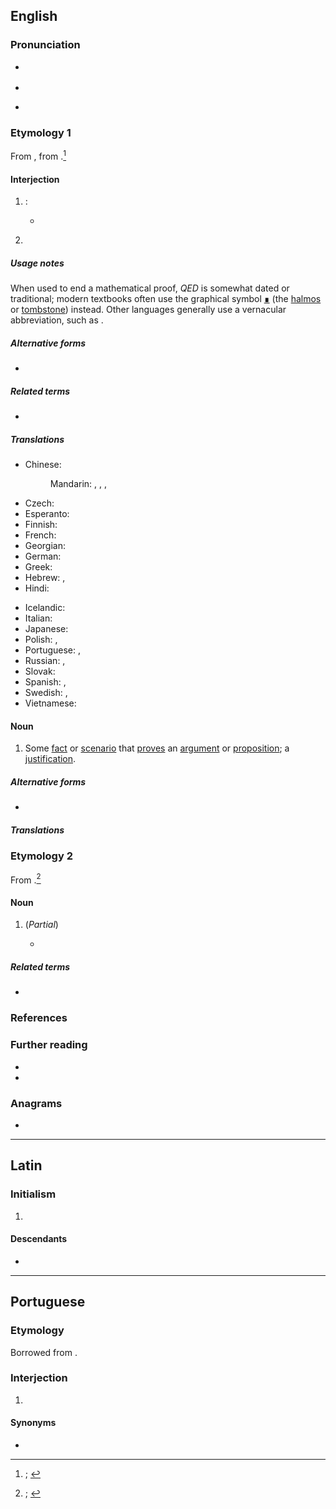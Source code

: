 {{also|Q.E.D.}}
==English==
{{was wotd|2020|January|24}}

===Pronunciation===
* {{a|RP}} {{IPA|en|/ˌkjuːiːˈdiː/}}
* {{audio|en|En-uk-QED.oga|Audio (RP)}}
* {{a|GA}} {{IPA|en|/ˌkjuˌiˈdi/}}

===Etymology 1===
From {{der|en|LL.|q.e.d.}}, from {{der|en|la|quod erat demonstrandum|q(uod) e(rat) d(emonstrandum)}}.<ref>{{R:OED Online|entry=Q.E.D.|pos=''int.'' and ''n.{{sup|1}}''|noformat=yes|id=240240|date=December 2007|nodot=yes}}; {{R:Lexico|pos=abbrev}}</ref>

====Interjection====
{{en-phrase}}

# {{lb|en|mathematics|dated}} {{initialism of|en|quod erat demonstrandum|t=what had to be proved; what was to be demonstrated|nodot=1}}: {{non-gloss definition|placed at the end of a [[mathematical]] [[proof]] to [[show#Verb|show]] that the [[theorem]] under [[discussion]] is [[prove]]d.}}
#* {{quote-book|en|author=William Dunham|authorlink=William Dunham (mathematician)|chapter=Euler and Analytic Number Theory|title=[[w:Leonhard Euler|Euler]]: The Master of Us All|series=The Dolciani Mathematical Expositions|seriesvolume=22|location=[Washington, D.C.]|publisher={{w|Mathematical Association of America}}|year=1999|page=64|pageurl=https://books.google.com/books?id=x7p4tCPPuXoC&pg=PA64|isbn=978-0-88385-328-3|passage=By Cases 1 and 2, we see that any finite collection of <math>4k - 1</math> primes cannot contain all such primes. Thus there are infinitely many primes of this type. '''Q.E.D.'''}}
# {{lb|en|by extension}} {{non-gloss definition|Used to [[indicate]] that an [[argument]] or [[proposition]] is proved by the [[existence]] of some [[fact]] or [[scenario]].}}

=====Usage notes=====
When used to end a mathematical proof, ''QED'' is somewhat dated or traditional; modern textbooks often use the graphical symbol [[∎]] (the [[halmos]] or [[tombstone]]) instead. Other languages generally use a vernacular abbreviation, such as {{noncog|fr|CQFD|t=ce qu'il fallait démontrer}}.

=====Alternative forms=====
* {{l|en|Q.E.D.}}

=====Related terms=====
* {{l|en|QEF}}

=====Translations=====
{{trans-top|''placed at the end of a mathematical proof to show that the theorem under discussion is proved''}}
* Chinese:
*: Mandarin: {{t|cmn|證畢}}, {{t|cmn|证毕|tr=zhèngbì}}, {{t|cmn|證訖}}, {{t|cmn|证讫|tr=zhèngqì}}
* Czech: {{t|cs|c.b.d.}} {{qualifier|co bylo dokázat}}
* Esperanto: {{t|eo|KEP}} {{qualifier|kio estis pruvota}}
* Finnish: {{t+|fi|MOT}} {{qualifier|mikä oli todistettava}}
* French: {{t+|fr|CQFD}} {{qualifier|ce qu'il fallait démontrer}}
* Georgian: {{t|ka|რ.დ.გ}}
* German: {{t|de|w. z. b. w.}} {{qualifier|was zu beweisen war}}
* Greek: {{t|el|Ό.Έ.Δ.}} {{qualifier|[[όπερ έδει δείξαι]]}}
* Hebrew: {{t+|he|מָשָׁ"ל|tr=masha"l}}, {{t|he|מ.ש.ל.|m-p|tr=m.sh.l.}} {{qualifier|{{l|he||מה שצריך להוכיח}}, {{l|he||מה שרצינו להוכיח}}, etc.}}
* Hindi: {{t|hi|इ. सि.}} {{qualifier|[[इति सिद्धम्]]}}
{{trans-mid}}
* Icelandic: {{t|is|þ.s.s.á.}} {{qualifier|það sem sanna átti}}
* Italian: {{t+|it|CVD}} {{qualifier|come volevasi dimostrare}}
* Japanese: {{t|ja|証明終わり|tr=しょうめいおわり, shōmei owari}}
* Polish: {{t+|pl|c.b.d.o.}}, {{t|pl|c.b.d.u.}}
* Portuguese: {{t|pt|CQD}}, {{t|pt|QED}}
* Russian: {{t+|ru|ч. т. д.}}, {{t+|ru|что и тре́бовалось доказа́ть}}
* Slovak: {{t|sk|Č.B.T.D.}} {{qualifier|čo bolo treba dokázať}}
* Spanish: {{t|es|C.Q.D.}}, {{t|es|como queríamos demostrar}}
* Swedish: {{t+|sv|VSV}} {{qualifier|vilket skulle visas}}, {{t+|sv|VSB}} {{qualifier|vilket skulle bevisas}}
* Vietnamese: {{t+|vi|đpcm}}
{{trans-bottom}}

====Noun====
{{en-noun}}

# Some [[fact]] or [[scenario]] that [[prove]]s an [[argument]] or [[proposition]]; a [[justification]].

=====Alternative forms=====
* {{l|en|Q.E.D.}}

=====Translations=====
{{trans-see|fact or scenario that proves an argument or proposition|justification}}

===Etymology 2===
From {{m|en|quantum electrodynamics|q(uantum) e(lectro)d(ynamics)}}.<ref>{{R:OED Online|pos=''n.{{sup|2}}''|noformat=yes|id=268897|date=December 2007|nodot=yes}}; {{R:Lexico|pos=abbrev}}</ref>

====Noun====
{{en-noun|-}}

# {{lb|en|physics}} (''Partial'') {{initialism of|en|quantum electrodynamics|nocap=1}}
#* {{quote-book|en|author=Brian Cox|authorlink=Brian Cox (physicist)|author2=Jeff Forshaw|authorlink2=Jeff Forshaw|chapter=Interaction|title=The Quantum Universe: Everything that Can Happen Does Happen|location=London|publisher=[[w:Penguin Books|Allen Lane]]|year=2011|page=176|pageurl=https://books.google.com/books?id=sMZWo90635oC&pg=PP221|isbn=978-1-84614-432-5|passage='''QED''' is the theory that explains how electrically charged particles, like electrons, interact with each other and with particles of light (photons). [...] Pretty much everything else&nbsp;– certainly everything you see and feel around you&nbsp;– is explained at the deepest known level by '''QED'''. Matter, light, electricity and magnetism&nbsp;– it is all '''QED'''.}}

=====Related terms=====
* {{l|en|QCD|t=initialism of {{m|en|quantum chromodynamics}}}}

===References===
<references />

===Further reading===
* {{pedia|Q.E.D.}}
* {{pedia|quantum electrodynamics}}

===Anagrams===
* {{anagrams|en|a=deq|DEQ}}

----

==Latin==
{{wikipedia|lang=la}}

===Initialism===
{{rfc-header|la|Initialism}}
{{head|la|initialism}}

# {{l|en|QED|gloss=quod erat demonstrandum}} {{initialism of|la|quod erat demonstrandum}}

====Descendants====
* {{desc|en|QED|gloss=quod erat demonstrandum}}

----

==Portuguese==

===Etymology===
Borrowed from {{bor|pt|la|QED}}.

===Interjection===
{{pt-interj}}

# {{lb|pt|science}} {{l|en|QED}}

====Synonyms====
* {{l|pt|CQD}}